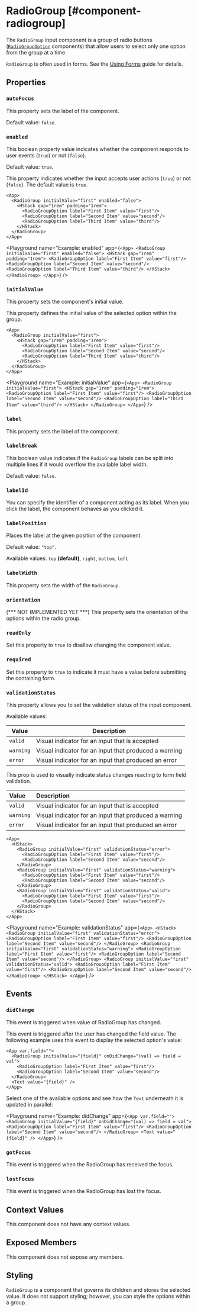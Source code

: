 
# RadioGroup [#component-radiogroup]

The `RadioGroup` input component is a group of radio buttons ([`RadioGroupOption`](./RadioGroupOption.mdx) components) that allow users to select only one option from the group at a time.

`RadioGroup` is often used in forms. See the [Using Forms](/learning/using-components/forms.mdx) guide for details.

## Properties

### `autoFocus`

This property sets the label of the component.

Default value: `false`.

### `enabled`

This boolean property value indicates whether the component responds to user events (`true`) or not (`false`).

Default value: `true`.

This property indicates whether the input accepts user actions (`true`) or not (`false`). The default value is `true`.

```ueml copy /enabled="false"/
<App>
  <RadioGroup initialValue="first" enabled="false">
    <HStack gap="1rem" padding="1rem">
      <RadioGroupOption label="First Item" value="first"/>
      <RadioGroupOption label="Second Item" value="second"/>
      <RadioGroupOption label="Third Item" value="third"/>
    </HStack>
  </RadioGroup>
</App>
```

<Playground
  name="Example: enabled"
  app={`
    <App>
      <RadioGroup initialValue="first" enabled="false">
        <HStack gap="1rem" padding="1rem">
          <RadioGroupOption label="First Item" value="first"/>
          <RadioGroupOption label="Second Item" value="second"/>
          <RadioGroupOption label="Third Item" value="third"/>
        </HStack>
      </RadioGroup>
    </App>
  `}
/>

### `initialValue`

This property sets the component's initial value.

This property defines the initial value of the selected option within the group.

```ueml copy /initialValue="first"/
<App>
  <RadioGroup initialValue="first">
    <HStack gap="1rem" padding="1rem">
      <RadioGroupOption label="First Item" value="first"/>
      <RadioGroupOption label="Second Item" value="second"/>
      <RadioGroupOption label="Third Item" value="third"/>
    </HStack>
  </RadioGroup>
</App>
```

<Playground
  name="Example: initialValue"
  app={`
    <App>
      <RadioGroup initialValue="first">
        <HStack gap="1rem" padding="1rem">
          <RadioGroupOption label="First Item" value="first"/>
          <RadioGroupOption label="Second Item" value="second"/>
          <RadioGroupOption label="Third Item" value="third"/>
        </HStack>
      </RadioGroup>
    </App>
  `}
/>

### `label`

This property sets the label of the component.

### `labelBreak`

This boolean value indicates if the `RadioGroup` labels can be split into multiple lines if it would overflow the available label width.

Default value: `false`.

### `labelId`

You can specify the identifier of a component acting as its label. When you click the label, the component behaves as you clicked it.

### `labelPosition`

Places the label at the given position of the component.

Default value: `"top"`.

Available values: `top` **(default)**, `right`, `bottom`, `left`

### `labelWidth`

This property sets the width of the `RadioGroup`.

### `orientation`

(*** NOT IMPLEMENTED YET ***) This property sets the orientation of the options within the radio group.

### `readOnly`

Set this property to `true` to disallow changing the component value.

### `required`

Set this property to `true` to indicate it must have a value before submitting the containing form.

### `validationStatus`

This property allows you to set the validation status of the input component.

Available values:

| Value | Description |
| --- | --- |
| `valid` | Visual indicator for an input that is accepted |
| `warning` | Visual indicator for an input that produced a warning |
| `error` | Visual indicator for an input that produced an error |


This prop is used to visually indicate status changes reacting to form field validation.

| Value     | Description                                           |
| :-------- | :---------------------------------------------------- |
| `valid`   | Visual indicator for an input that is accepted        |
| `warning` | Visual indicator for an input that produced a warning |
| `error`   | Visual indicator for an input that produced an error  |

```ueml copy
<App>
  <HStack>
    <RadioGroup initialValue="first" validationStatus="error">
      <RadioGroupOption label="First Item" value="first"/>
      <RadioGroupOption label="Second Item" value="second"/>
    </RadioGroup>
    <RadioGroup initialValue="first" validationStatus="warning">
      <RadioGroupOption label="First Item" value="first"/>
      <RadioGroupOption label="Second Item" value="second"/>
    </RadioGroup>
    <RadioGroup initialValue="first" validationStatus="valid">
      <RadioGroupOption label="First Item" value="first"/>
      <RadioGroupOption label="Second Item" value="second"/>
    </RadioGroup>
  </HStack>
</App>
```

<Playground
  name="Example: validationStatus"
  app={`
    <App>
      <HStack>
        <RadioGroup initialValue="first" validationStatus="error">
          <RadioGroupOption label="First Item" value="first"/>
          <RadioGroupOption label="Second Item" value="second"/>
        </RadioGroup>
        <RadioGroup initialValue="first" validationStatus="warning">
          <RadioGroupOption label="First Item" value="first"/>
          <RadioGroupOption label="Second Item" value="second"/>
        </RadioGroup>
        <RadioGroup initialValue="first" validationStatus="valid">
          <RadioGroupOption label="First Item" value="first"/>
          <RadioGroupOption label="Second Item" value="second"/>
        </RadioGroup>
      </HStack>
    </App>
  `}
/>

## Events

### `didChange`

This event is triggered when value of RadioGroup has changed.

This event is triggered after the user has changed the field value. The following example uses this event to display the selected option's value:

```ueml copy /onDidChange="(val) => field = val"/
<App var.field="">
  <RadioGroup initialValue="{field}" onDidChange="(val) => field = val">
    <RadioGroupOption label="First Item" value="first"/>
    <RadioGroupOption label="Second Item" value="second"/>
  </RadioGroup>
  <Text value="{field}" />
</App>
```

Select one of the available options and see how the `Text` underneath it is updated in parallel:

<Playground
  name="Example: didChange"
  app={`
    <App var.field="">
      <RadioGroup initialValue="{field}" onDidChange="(val) => field = val">
        <RadioGroupOption label="First Item" value="first"/>
        <RadioGroupOption label="Second Item" value="second"/>
      </RadioGroup>
      <Text value="{field}" />
    </App>
  `}
/>

### `gotFocus`

This event is triggered when the RadioGroup has received the focus.

### `lostFocus`

This event is triggered when the RadioGroup has lost the focus.

## Context Values

This component does not have any context values.

## Exposed Members

This component does not expose any members.

## Styling

`RadioGroup` is a component that governs its children and stores the selected value. It does not support styling; however, you can style the options within a group.
